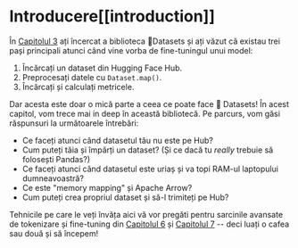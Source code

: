 # Introducere[[introduction]]

<CourseFloatingBanner
    chapter={5}
    classNames="absolute z-10 right-0 top-0"
/>

În [Capitolul 3](/course/chapter3) ați încercat a biblioteca 🤗Datasets și ați văzut că existau trei pași principali atunci când vine vorba de fine-tuningul unui model:

1. Încărcați un dataset din Hugging Face Hub.
2. Preprocesați datele cu `Dataset.map()`.
3. Încărcați și calculați metricele.

Dar acesta este doar o mică parte a ceea ce poate face 🤗 Datasets! În acest capitol, vom trece mai in deep în această bibliotecă. Pe parcurs, vom găsi răspunsuri la următoarele întrebări:

* Ce faceți atunci când datasetul tău nu este pe Hub?
* Cum puteți tăia și împărți un dataset? (Și ce dacă tu _really_ trebuie să folosești Pandas?)
* Ce faceți atunci când datasetul este uriaș și va topi RAM-ul laptopului dumneavoastră?
* Ce este "memory mapping" și Apache Arrow?
* Cum puteți crea propriul dataset și să-l trimiteți pe Hub?

Tehnicile pe care le veți învăța aici vă vor pregăti pentru sarcinile avansate de tokenizare și fine-tuning din [Capitolul 6](/course/chapter6) și [Capitolul 7](/course/chapter7) -- deci luați o cafea sau două și să începem!
